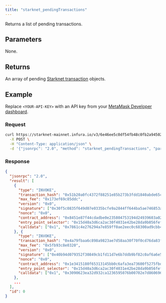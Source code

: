 ```yaml
---
title: "starknet_pendingTransactions"
---
```



Returns a list of pending transactions.

## Parameters

None.

## Returns

An array of pending
[Starknet transaction](https://docs.starknet.io/documentation/architecture_and_concepts/Network_Architecture/transactions/)
objects.

## Example

Replace `<YOUR-API-KEY>` with an API key from your [MetaMask Developer dashboard](https://developer.metamask.io/).

### Request

<Tabs>
<TabItem value="curl">

```bash
curl https://starknet-mainnet.infura.io/v3/6e46ee5c0df54fb48c0fb2a94502c42a \
  -X POST \
  -H "Content-Type: application/json" \
  -d '{"jsonrpc": "2.0", "method": "starknet_pendingTransactions", "params": [], "id": 0}'
```

</TabItem>
</Tabs>

### Response

<Tabs>
<TabItem value="JSON">

```json
{
  "jsonrpc": "2.0",
  "result": [
    {
      "type": "INVOKE",
      "transaction_hash": "0x51b20a0fc4372f88251e85b273b3fdd1840abde65cd65861691abd8eae8ae24",
      "max_fee": "0x173ef69c85ddc",
      "version": "0x0",
      "signature": ["0x30f5c0835f649d07e0335bcfe9a2844ff644ba5ae746853ac607b304f4ef551", "0x87428cbd6d283c49652003effa075d1479f6ca24e7e6dae5da5e16a587875"],
      "nonce": "0x0",
      "contract_address": "0x8451e87f44cdadbe0e235804753194d24939603a025324ca380e73806e39a6",
      "entry_point_selector": "0x15d40a3d6ca2ac30f4031e42be28da9b056fef9bb7357ac5e85627ee876e5ad",
      "calldata": ["0x1", "0x7861c4e276294a7e859ff0ae2eec0c68300ad9cbb43219db907da9bad786488", "0x2f0b3c5710379609eb5495f1ecd348cb28167711b73609fe565a72734550354", "0x0", "0x3", "0x3", "0x697066733a2f2f516d543577517453516e4a4173423550377a76436e787574", "0x6d70424b515a756a624e666444734b664c515a363933", "0x0", "0x5"]
    }, {
      "type": "INVOKE",
      "transaction_hash": "0x4a79fbaa6c898a9823ae7d58aa30f70f0cd76da83fcc796b0e8f686d714837a",
      "max_fee": "0x5fb93c8e0320",
      "version": "0x0",
      "signature": ["0x40b94d079352f30849cb1fd11d7e6b7ddb9bf82c0af6a6e59821a1c72607592", "0x7d25b96e4e2664ae0a9aaecf523242a5769773b4a1d2753db97711782fea1c9"],
      "nonce": "0x0",
      "contract_address": "0x1e3415180f65313145bb0c6afa3ea73600f5275fbd22c526bbff5de7f9532ee",
      "entry_point_selector": "0x15d40a3d6ca2ac30f4031e42be28da9b056fef9bb7357ac5e85627ee876e5ad",
      "calldata": ["0x1", "0x3090623ea32d932ca1236595076b00702e7d860696faf300ca9eb13bfe0a78c", "0x2d4c8ea4c8fb9f571d1f6f9b7692fff8e5ceaf73b1df98e7da8c1109b39ae9a", "0x0", "0x2", "0x2", "0x2a92f0f860bf7c63fb9ef42cff4137006b309e0e6e1484e42d0b5511959414d", "0x1", "0x3"]
    },
    ...
  ],
  "id": 0
}
```

</TabItem>
</Tabs>
